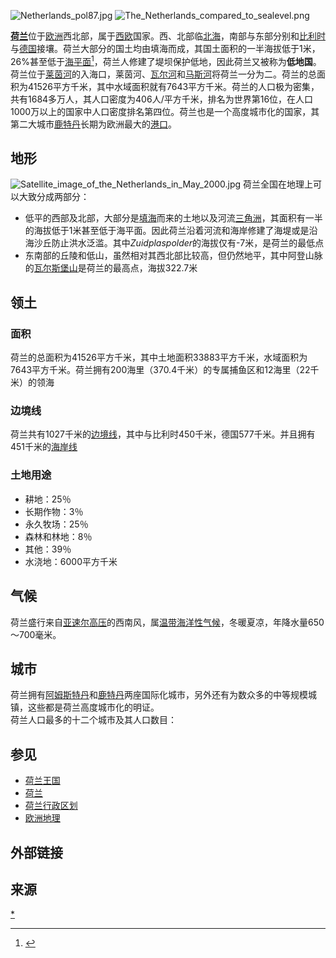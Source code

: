 {{about|位于欧洲大陆的一个国家|加勒比海上的阿鲁巴、库拉索和荷属圣马丁|荷属安的列斯}}
{{coord|52.5|N|5.5|E|type:country|display=title}}
[[File:Netherlands_pol87.jpg|thumb]]
[[File:The_Netherlands_compared_to_sealevel.png|thumb]]

'''[[荷兰|荷兰]]'''位于[[欧洲|欧洲]]西北部，属于[[西欧|西欧]]国家。西、北部临[[北海_(大西洋)|北海]]，南部与东部分别和[[比利时|比利时]]与[[德国|德国]]接壤。荷兰大部分的国土均由填海而成，其国土面积的一半海拔低于1米，26%甚至低于[[海平面|海平面]]<ref>{{Cite web |url=http://www.google.com/hostednews/ap/article/ALeqM5i9TuMrvrknh-ZXwqmZ2N-48kff3wD9GP06U00 |title=Dutch agency admits mistake in UN climate report |accessdate=2013-05-04 |archive-date=2010-07-08 |archive-url=https://web.archive.org/web/20100708221044/http://www.google.com/hostednews/ap/article/ALeqM5i9TuMrvrknh-ZXwqmZ2N-48kff3wD9GP06U00 |dead-url=no }}</ref>，荷兰人修建了堤坝保护低地，因此荷兰又被称为'''低地国'''。荷兰位于[[莱茵河|莱茵河]]的入海口，莱茵河、[[瓦尔河(荷兰)|瓦尔河]]和[[马斯河|马斯河]]将荷兰一分为二。荷兰的总面积为41526平方千米，其中水域面积就有7643平方千米。荷兰的人口极为密集，共有1684多万人，其人口密度为406人/平方千米，排名为世界第16位，在人口1000万以上的国家中人口密度排名第四位。荷兰也是一个高度城市化的国家，其第二大城市[[鹿特丹|鹿特丹]]长期为欧洲最大的[[港口|港口]]。

==地形==
[[File:Satellite_image_of_the_Netherlands_in_May_2000.jpg|left]]
荷兰全国在地理上可以大致分成两部分：
*低平的西部及北部，大部分是[[填海|填海]]而来的土地以及河流[[三角洲|三角洲]]，其面积有一半的海拔低于1米甚至低于海平面。因此荷兰沿着河流和海岸修建了海堤或是沿海沙丘防止洪水泛滥。其中''Zuidplaspolder''的海拔仅有-7米，是荷兰的最低点
*东南部的丘陵和低山，虽然相对其西北部比较高，但仍然地平，其中阿登山脉的[[瓦尔斯堡山|瓦尔斯堡山]]是荷兰的最高点，海拔322.7米

==领土==
===面积===
荷兰的总面积为41526平方千米，其中土地面积33883平方千米，水域面积为7643平方千米。荷兰拥有200海里（370.4千米）的专属捕鱼区和12海里（22千米）的领海
===边境线===
荷兰共有1027千米的[[边境线|边境线]]，其中与比利时450千米，德国577千米。并且拥有451千米的[[海岸线|海岸线]]
===土地用途===
*耕地：25％
*长期作物：3％
*永久牧场：25％
*森林和林地：8％
*其他：39％
*水浇地：6000平方千米

==气候==
荷兰盛行来自[[亚速尔高压|亚速尔高压]]的西南风，属[[温带海洋性气候|温带海洋性气候]]，冬暖夏凉，年降水量650～700毫米。

==城市==
荷兰拥有[[阿姆斯特丹|阿姆斯特丹]]和[[鹿特丹|鹿特丹]]两座国际化城市，另外还有为数众多的中等规模城镇，这些都是荷兰高度城市化的明证。<br />

荷兰人口最多的十二个城市及其人口数目：
{{荷兰城市排名}}
{{clear}}

==参见==
*[[荷兰王国|荷兰王国]]
*[[荷兰|荷兰]]
*[[荷兰行政区划|荷兰行政区划]]
*[[欧洲地理|欧洲地理]]

==外部链接==
{{commonscat|Geography of the Netherlands}}

==来源==
{{Reflist|2}}

{{欧洲题目|地理}}

[[Category:荷兰地理|*]]